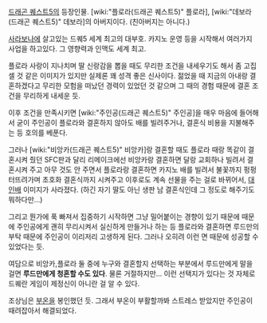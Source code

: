 [[드래곤 퀘스트5]]의 등장인물.
[wiki:"플로라(드래곤 퀘스트5)" 플로라], [wiki:"데보라(드래곤 퀘스트5)" 데보라]의 아버지이다. (친아버지는 아니다.)

[[사라보나]]에 살고있는 드퀘5 세계 최고의 대부호. 카지노 운영 등을 시작해서 여러가지 사업을 하고있다. 그 영향력과 인맥도 세계 최고.

플로라 사랑이 지나치며 딸 신랑감을 뽑을 때도 무리한 조건을 내세우기도 해서 좀 고집셀 것 같은 이미지가 있지만 실제론 꽤 성격 좋은 신사이다. 젊었을 때 지금의 아내랑 결혼하겠다고 무리한 모험을 떠났던 경력이 있었던 것 같으며 그 때의 경험 때문에 결혼 조건을 무리하게 내세운 듯.

이후 조건을 만족시키면 [wiki:"주인공(드래곤 퀘스트5)" 주인공]을 매우 마음에 들어해서 굳이 주인공이 플로라와 결혼하지 않아도 배를 빌려주거나, 결혼식 비용을 지불해주는 등 호의를 베푼다.

그러나 [wiki:"비앙카(드래곤 퀘스트5)" 비앙카]랑 결혼할 때도 플로라 때랑 똑같이 결혼시켜 줬던 SFC판과 달리 리메이크에선 비앙카랑 결혼하면 달랑 교회하나 빌려서 결혼시켜 주고 아무 것도 안 주면서 플로라랑 결혼하면 카지노 배를 빌려서 불꽃까지 펑펑 터뜨려가며 초호화 결혼식까지 시켜주고 이후로도 계속 선물을 주는 걸로 바뀌어서, [[대인배]] 이미지가 사라졌다. (하긴 자기 딸도 아닌 생판 남 결혼식인데 그 정도로 해주기도 뭐하다만...)

그리고 뭔가에 푹 빠져서 집중하기 시작하면 그냥 밀어붙이는 경향이 있기 때문에 때문에 주인공에게 괜히 무리시켜서 실신하게 만들거나 하는 등 플로라와 결혼하면 루드만의 부탁 때문에 주인공이 이리저리 고생하게 된다. 그러나 오히려 이런 면 때문에 성공할 수 있었다는 듯.

여담으로 비앙카,플로라 둘 중에 누구와 결혼할지 선택하는 부분에서 루드만에게 말을 걸면 '''루드만에게 청혼할 수도 있다'''. 물론 거절하지만... 이런 선택지가 있다는 것 자체로 드퀘란 게임이 제정신이 아니란 걸 알 수 있다.

조상님은 [[부온]]을 봉인했던 듯. 그래서 부온이 부활할까봐 스트레스 받았지만 주인공이 때려잡아서 해결되었다.
